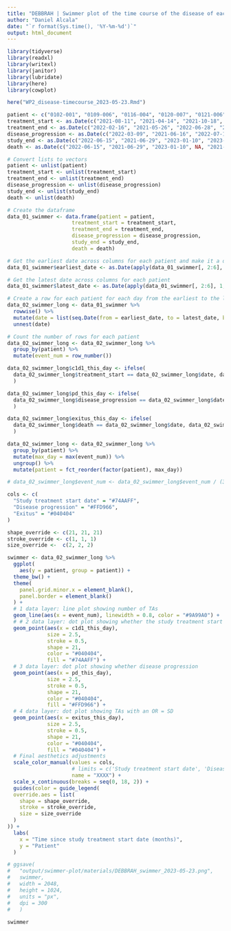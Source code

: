```yaml
---
title: "DEBBRAH | Swimmer plot of the time course of the disease of each patient"
author: "Daniel Alcala"
date: "`r format(Sys.time(), '%Y-%m-%d')`"
output: html_document
---
```


```r
library(tidyverse)
library(readxl)
library(writexl)
library(janitor)
library(lubridate)
library(here)
library(cowplot)

here("WP2_disease-timecourse_2023-05-23.Rmd")
```

```r
patient <- c("0102-001", "0109-006", "0116-004", "0120-007", "0121-006", "0124-004", "0124-006")
treatment_start <- as.Date(c("2021-08-11", "2021-04-14", "2021-10-18", "2021-09-16", "2021-05-21", "2021-12-09", "2022-04-05"))
treatment_end <- as.Date(c("2022-02-16", "2021-05-26", "2022-06-28", "2023-04-04", "2021-09-24", "2022-10-04", "2023-04-04"))
disease_progression <- as.Date(c("2022-03-09", "2021-06-16", "2022-07-18", NA, "2021-10-15", "2022-10-25", NA))
study_end <- as.Date(c("2022-06-15", "2021-06-29", "2023-01-10", "2023-04-04", "2021-11-08", "2023-01-17", "2023-04-04"))
death <- as.Date(c("2022-06-15", "2021-06-29", "2023-01-10", NA, "2021-11-08", "2023-01-17", NA))

# Convert lists to vectors
patient <- unlist(patient)
treatment_start <- unlist(treatment_start)
treatment_end <- unlist(treatment_end)
disease_progression <- unlist(disease_progression)
study_end <- unlist(study_end)
death <- unlist(death)

# Create the dataframe
data_01_swimmer <- data.frame(patient = patient,
                     treatment_start = treatment_start,
                     treatment_end = treatment_end,
                     disease_progression = disease_progression,
                     study_end = study_end,
                     death = death)
```

```r
# Get the earliest date across columns for each patient and make it a date column
data_01_swimmer$earliest_date <- as.Date(apply(data_01_swimmer[, 2:6], 1, min, na.rm = TRUE))

# Get the latest date across columns for each patient
data_01_swimmer$latest_date <- as.Date(apply(data_01_swimmer[, 2:6], 1, max, na.rm = TRUE))

# Create a row for each patient for each day from the earliest to the latest date
data_02_swimmer_long <- data_01_swimmer %>%
  rowwise() %>%
  mutate(date = list(seq.Date(from = earliest_date, to = latest_date, by = "day"))) %>%
  unnest(date)

# Count the number of rows for each patient
data_02_swimmer_long <- data_02_swimmer_long %>%
  group_by(patient) %>%
  mutate(event_num = row_number())
```

```r
data_02_swimmer_long$c1d1_this_day <- ifelse(
  data_02_swimmer_long$treatment_start == data_02_swimmer_long$date, data_02_swimmer_long$event_num, NA
  )

data_02_swimmer_long$pd_this_day <- ifelse(
  data_02_swimmer_long$disease_progression == data_02_swimmer_long$date, data_02_swimmer_long$event_num, NA
  )

data_02_swimmer_long$exitus_this_day <- ifelse(
  data_02_swimmer_long$death == data_02_swimmer_long$date, data_02_swimmer_long$event_num, NA
  )

data_02_swimmer_long <- data_02_swimmer_long %>% 
  group_by(patient) %>% 
  mutate(max_day = max(event_num)) %>% 
  ungroup() %>% 
  mutate(patient = fct_reorder(factor(patient), max_day))

# data_02_swimmer_long$event_num <- data_02_swimmer_long$event_num / (365.25/12)
```

```r
cols <- c(
  "Study treatment start date" = "#74AAFF",
  "Disease progression" = "#FFD966",
  "Exitus" = "#040404"
)

shape_override <- c(21, 21, 21)
stroke_override <- c(1, 1, 1)
size_override <-  c(2, 2, 2)

swimmer <- data_02_swimmer_long %>%
  ggplot(
    aes(y = patient, group = patient)) +
  theme_bw() + 
  theme(
    panel.grid.minor.x = element_blank(),
    panel.border = element_blank()
  ) +
  # 1 data layer: line plot showing number of TAs
  geom_line(aes(x = event_num), linewidth = 0.8, color = "#9A99A0") +
  # # 2 data layer: dot plot showing whether the study treatment start date
  geom_point(aes(x = c1d1_this_day),
             size = 2.5,
             stroke = 0.5,
             shape = 21,
             color = "#040404",
             fill = "#74AAFF") +
  # 3 data layer: dot plot showing whether disease progression
  geom_point(aes(x = pd_this_day),
             size = 2.5,
             stroke = 0.5,
             shape = 21,
             color = "#040404",
             fill = "#FFD966") +
  # 4 data layer: dot plot showing TAs with an OR = SD
  geom_point(aes(x = exitus_this_day),
             size = 2.5,
             stroke = 0.5,
             shape = 21,
             color = "#040404",
             fill = "#040404") +
  # Final aesthetics adjustments
  scale_color_manual(values = cols,
                     # limits = c('Study treatment start date', 'Disease progression', 'Exitus'),
                     name = "XXXX") +
  scale_x_continuous(breaks = seq(0, 18, 2)) +
  guides(color = guide_legend(
  override.aes = list(
    shape = shape_override,
    stroke = stroke_override,
    size = size_override
  )
)) +
  labs(
    x = "Time since study treatment start date (months)",
    y = "Patient"
  )

# ggsave(
#   "output/swimmer-plot/materials/DEBBRAH_swimmer_2023-05-23.png",
#   swimmer,
#   width = 2048,
#   height = 1024,
#   units = "px",
#   dpi = 300
#   )
  
swimmer
```

